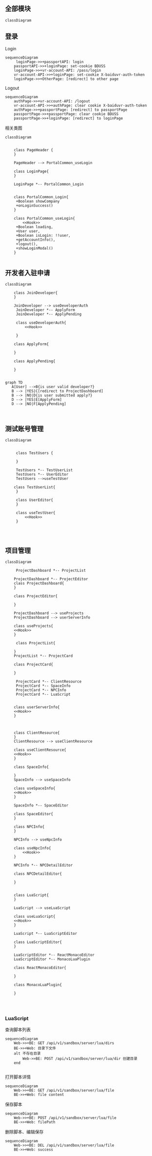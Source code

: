 ## 全部模块

```mermaid
classDiagram

```


## 登录
Login
```mermaid
sequenceDiagram
     loginPage->>+passportAPI: login
    passportAPI->>+loginPage: set-cookie BDUSS
    loginPage->>+vr-account-API: /pass/login
    vr-account-API->>+loginPage: set-cookie X-baiduvr-auth-token
    loginPage->>+OtherPage: [redirect] to other page
```


Logout
```mermaid
sequenceDiagram
    authPage->>+vr-account-API: /logout
    vr-account-API->>+authPage: clear cookie X-baiduvr-auth-token
    authPage->>+passportPage: [redirect] to passportPage
    passportPage->>+passportPage: clear cookie BDUSS
    passportPage->>+loginPage: [redirect] to loginPage
```

相关类图
```mermaid
classDiagram


    class PageHeader {
    }

    PageHeader --> PortalCommon_useLogin

    class LoginPage{
    }

    LoginPage *-- PortalCommon_Login


    class PortalCommon_Login{
     +Boolean showCompany
     +onLoginSuccess()
    }
   
    class PortalCommon_useLogin{
	    <<Hook>>
     +Boolean loading,
     +User user,
     +Boolean isLogin: !!user,
     +getAccountInfo(),
     +logout(),
     +showLoginModal()
    }
    
```

## 开发者入驻申请

```mermaid
classDiagram
   
    class JoinDeveloper{
    }

    JoinDeveloper --> useDeveloperAuth
     JoinDeveloper *-- ApplyForm
     JoinDeveloper *-- ApplyPending
     
     class useDeveloperAuth{
	     <<Hook>>

     }

    class ApplyForm{

    }

    class ApplyPending{
         
    }
            
```


```mermaid
graph TD
   A[User] -->B{is user valid developer?}
   B --> |YES|C[redirect to ProjectDashboard]
   B --> |NO|D{is user submitted apply?}
   D --> |YES|E[ApplyForm]
   D --> |NO|F[ApplyPending]

            
```
## 测试账号管理

```mermaid
classDiagram
 
     
     class TestUsers {

     }

     TestUsers *-- TestUserList
     TestUsers *-- UserEditor
     TestUsers -->useTestUser

    class TestUserList{
     }
  
     class UserEditor{
     }

     class useTestUser{
	     <<Hook>>
     }

    
            
```

## 项目管理



```mermaid
classDiagram
 
     ProjectDashboard *-- ProjectList

    ProjectDashboard *-- ProjectEditor
    class ProjectDashboard{
    }

    class ProjectEditor{

    }

    ProjectDashboard --> useProjects
    ProjectDashboard --> userServerInfo

    class useProjects{
	<<Hook>>
    }
  
     class ProjectList{
       
    }
    ProjectList *-- ProjectCard

    class ProjectCard{
       
    }
    
     ProjectCard *-- ClientResource
     ProjectCard *-- SpaceInfo
     ProjectCard *-- NPCInfo
     ProjectCard *-- LuaScript
    

    class userServerInfo{
	<<Hook>>
    }
    
     

    class ClientResource{
    }
    ClientResource --> useClientResource

    class useClientResource{
	<<Hook>>
    }

    class SpaceInfo{
         
    }
    SpaceInfo --> useSpaceInfo

    class useSpaceInfo{
	<<Hook>>
    }

    SpaceInfo *-- SpaceEditor

    class SpaceEditor{
    }

    class NPCInfo{
    }

    NPCInfo --> useNpcInfo

    class useNpcInfo{
	    <<Hook>>	    
    }

    NPCInfo *-- NPCDetailEditor

    class NPCDetailEditor{

    }


    class LuaScript{
    }

    LuaScript --> useLuaScript

    class useLuaScript{
	<<Hook>>
    }

    LuaScript *-- LuaScriptEditor

    class LuaScriptEditor{
    }

    LuaScriptEditor *-- ReactMonacoEditor
    LuaScriptEditor *-- MonacoLuaPlugin

    class ReactMonacoEditor{

    }

    class MonacoLuaPlugin{

    }

    
            
```
### LuaScript
查询脚本列表
```mermaid
sequenceDiagram
    Web->>+BE: GET /api/v1/sandbox/server/lua/dirs
    BE->>+Web: 目录下文件
    alt 不存在目录
        Web->>BE: POST /api/v1/sandbox/server/lua/dir 创建目录
    end
            
```
打开脚本详情
```mermaid
sequenceDiagram
    Web->>+BE: GET /api/v1/sandbox/server/lua/file
    BE->>+Web: file content
```

保存脚本
```mermaid
sequenceDiagram
    Web->>+BE: POST /api/v1/sandbox/server/lua/file
    BE->>+Web: filePath
```

删除脚本、编辑保存
```mermaid
sequenceDiagram
    Web->>+BE: DEL /api/v1/sandbox/server/lua/file
    BE->>+Web: success
   
```